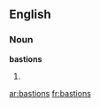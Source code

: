 ==English==

===Noun===
'''bastions'''

# {{plural of|[[bastion]]}}

[[ar:bastions]]
[[fr:bastions]]